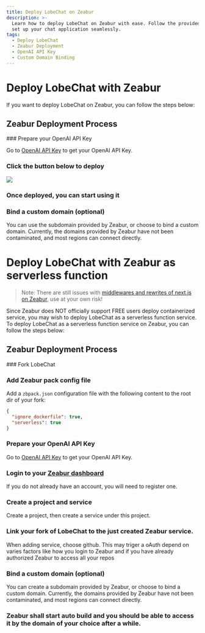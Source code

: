```yaml
---
title: Deploy LobeChat on Zeabur
description: >-
  Learn how to deploy LobeChat on Zeabur with ease. Follow the provided steps to
  set up your chat application seamlessly.
tags:
  - Deploy LobeChat
  - Zeabur Deployment
  - OpenAI API Key
  - Custom Domain Binding
---
```


# Deploy LobeChat with Zeabur

If you want to deploy LobeChat on Zeabur, you can follow the steps below:

## Zeabur Deployment Process

<Steps>
  ### Prepare your OpenAI API Key

  Go to [OpenAI API Key](https://platform.openai.com/account/api-keys) to get your OpenAI API Key.

  ### Click the button below to deploy

  [![][deploy-button-image]][deploy-link]

  ### Once deployed, you can start using it

  ### Bind a custom domain (optional)

  You can use the subdomain provided by Zeabur, or choose to bind a custom domain. Currently, the domains provided by Zeabur have not been contaminated, and most regions can connect directly.
</Steps>

# Deploy LobeChat with Zeabur as serverless function

>Note: There are still issues with [middlewares and rewrites of next.js on Zeabur](https://github.com/lobehub/lobe-chat/pull/2775?notification_referrer_id=NT_kwDOAdi2DrQxMDkyODQ4MDc2NTozMDk3OTU5OA#issuecomment-2146713899), use at your own risk! 

Since Zeabur does NOT officially support FREE users deploy containerized service, you may wish to deploy LobeChat as a serverless function service.
To deploy LobeChat as a serverless function service on Zeabur, you can follow the steps below:

## Zeabur Deployment Process

<Steps>
  ### Fork LobeChat

  ### Add Zeabur pack config file

  Add a `zbpack.json` configuration file with the following content to the root dir of your fork:

  ```json
  {
    "ignore_dockerfile": true,
    "serverless": true
  }
  ```

  ### Prepare your OpenAI API Key

  Go to [OpenAI API Key](https://platform.openai.com/account/api-keys) to get your OpenAI API Key.

  ### Login to your [Zeabur dashboard](https://dash.zeabur.com)

  If you do not already have an account, you will need to register one.

  ### Create a project and service

  Create a project, then create a service under this project.

  ### Link your fork of LobeChat to the just created Zeabur service.

  When adding service, choose github. This may triger a oAuth depend on varies factors like how you login to Zeabur and if you have already authorized Zeabur to access all your repos

  ### Bind a custom domain (optional)

  You can create a subdomain provided by Zeabur, or choose to bind a custom domain. Currently, the domains provided by Zeabur have not been contaminated, and most regions can connect directly.

  ### Zeabur shall start auto build and you should be able to access it by the domain of your choice after a while.
</Steps>

[deploy-button-image]: https://zeabur.com/button.svg
[deploy-link]: https://zeabur.com/templates/VZGGTI
